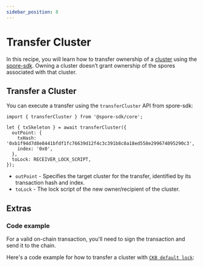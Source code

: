 ```yaml
---
sidebar_position: 8
---
```



# Transfer Cluster

In this recipe, you will learn how to transfer ownership of a [cluster](/basics/spore-101#what-is-a-cluster) using the [spore-sdk](https://docs.spore.pro/resources/spore-sdk). Owning a cluster doesn’t grant ownership of the spores associated with that cluster.

## Transfer a Cluster

You can execute a transfer using the `transferCluster` API from spore-sdk:

```tsx
import { transferCluster } from '@spore-sdk/core';

let { txSkeleton } = await transferCluster({
  outPoint: {
    txHash: '0xb1f94d7d8e8441bfdf1fc76639d12f4c3c391b8c8a18ed558e299674095290c3',
    index: '0x0',
  },
  toLock: RECEIVER_LOCK_SCRIPT,
});
```

- `outPoint` - Specifies the target cluster for the transfer, identified by its transaction hash and index.
- `toLock` - The lock script of the new owner/recipient of the cluster.

## Extras

### Code example

For a valid on-chain transaction, you'll need to sign the transaction and send it to the chain.

Here's a code example for how to transfer a cluster with [`CKB default lock`](https://github.com/nervosnetwork/ckb-system-scripts/blob/master/c/secp256k1_blake160_sighash_all.c):

<EmbedCard
  title="transferCluster.ts"
  href="https://github.com/sporeprotocol/spore-sdk/blob/b3e5e9c8f0243567d6eb06f1b759b3e4829bacb9/examples/secp256k1/apis/transferCluster.ts"
  description="Transfer a Cluster "
  className="margin-top--sm"
/>

